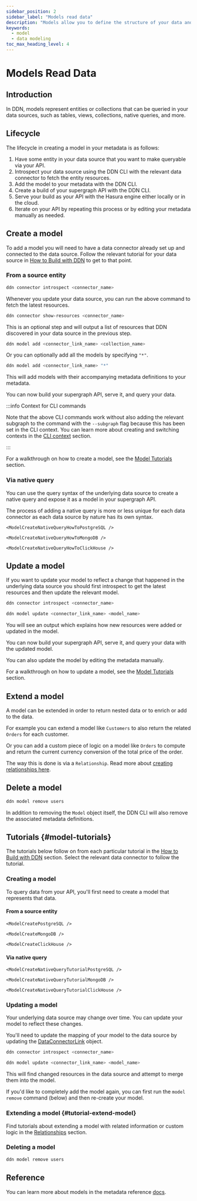 ```yaml
---
sidebar_position: 2
sidebar_label: "Models read data"
description: "Models allow you to define the structure of your data and how it can be queried."
keywords:
  - model
  - data modeling
toc_max_heading_level: 4
---
```




# Models Read Data

## Introduction

In DDN, models represent entities or collections that can be queried in your data sources, such as tables, views,
collections, native queries, and more.

## Lifecycle

The lifecycle in creating a model in your metadata is as follows:

1. Have some entity in your data source that you want to make queryable via your API.
2. Introspect your data source using the DDN CLI with the relevant data connector to fetch the entity resources.
3. Add the model to your metadata with the DDN CLI.
4. Create a build of your supergraph API with the DDN CLI.
5. Serve your build as your API with the Hasura engine either locally or in the cloud.
6. Iterate on your API by repeating this process or by editing your metadata manually as needed.

<Thumbnail src="/img/data-modeling/ddn-cli-process.png" alt="Data modeling lifecycle" />

## Create a model

To add a model you will need to have a data connector already set up and connected to the data source. Follow the
relevant tutorial for your data source in [How to Build with DDN](/how-to-build-with-ddn/overview.mdx) to get to that
point.

### From a source entity

```bash title="Introspect your data source:"
ddn connector introspect <connector_name>
```

Whenever you update your data source, you can run the above command to fetch the latest resources.

```bash title="Show the resources discovered from your data source:"
ddn connector show-resources <connector_name>
```

This is an optional step and will output a list of resources that DDN discovered in your data source in the previous
step.

```bash
ddn model add <connector_link_name> <collection_name>
```

Or you can optionally add all the models by specifying `"*"`.

```bash
ddn model add <connector_link_name> "*"
```

This will add models with their accompanying metadata definitions to your metadata.

You can now build your supergraph API, serve it, and query your data.

:::info Context for CLI commands

Note that the above CLI commands work without also adding the relevant subgraph to the command with the `--subgraph`
flag because this has been set in the CLI context. You can learn more about creating and switching contexts in the
[CLI context](/reference/cli/commands/ddn_context.mdx) section.

:::

For a walkthrough on how to create a model, see the [Model Tutorials](#model-tutorials) section.

### Via native query

You can use the query syntax of the underlying data source to create a native query and expose it as a model in your
supergraph API.

The process of adding a native query is more or less unique for each data connector as each data source by nature has
its own syntax.

<Tabs groupId="source-preference" className="api-tabs">
  <TabItem value="PostgreSQL" label="PostgreSQL">

    <ModelCreateNativeQueryHowToPostgreSQL />

  </TabItem>
  <TabItem value="MongoDB" label="MongoDB">

    <ModelCreateNativeQueryHowToMongoDB />

  </TabItem>
  <TabItem value="ClickHouse" label="ClickHouse">

    <ModelCreateNativeQueryHowToClickHouse />

  </TabItem>
</Tabs>

## Update a model

If you want to update your model to reflect a change that happened in the underlying data source you should first
introspect to get the latest resources and then update the relevant model.

```bash title="Introspect your data source:"
ddn connector introspect <connector_name>
```

```bash title="Then, update your existing model:"
ddn model update <connector_link_name> <model_name>
```

You will see an output which explains how new resources were added or updated in the model.

You can now build your supergraph API, serve it, and query your data with the updated model.

You can also update the model by editing the metadata manually.

For a walkthrough on how to update a model, see the [Model Tutorials](#model-tutorials) section.

## Extend a model

A model can be extended in order to return nested data or to enrich or add to the data.

For example you can extend a model like `Customers` to also return the related `Orders` for each customer.

Or you can add a custom piece of logic on a model like `Orders` to compute and return the current currency conversion of
the total price of the order.

The way this is done is via a `Relationship`. Read more about
[creating relationships here](/data-modeling/relationship.mdx).

## Delete a model

```bash title="If you no longer need a model, you can delete it:"
ddn model remove users
```

In addition to removing the `Model` object itself, the DDN CLI will also remove the associated metadata definitions.

## Tutorials {#model-tutorials}

The tutorials below follow on from each particular tutorial in the
[How to Build with DDN](/how-to-build-with-ddn/overview.mdx) section. Select the relevant data connector to follow the
tutorial.

### Creating a model

To query data from your API, you'll first need to create a model that represents that data.

#### From a source entity

<Tabs groupId="source-preference" className="api-tabs">
  <TabItem value="PostgreSQL" label="PostgreSQL">

    <ModelCreatePostgreSQL />

  </TabItem>
  <TabItem value="MongoDB" label="MongoDB">

    <ModelCreateMongoDB />

  </TabItem>
  <TabItem value="ClickHouse" label="ClickHouse">

    <ModelCreateClickHouse />

  </TabItem>
</Tabs>

#### Via native query

<Tabs groupId="source-preference" className="api-tabs">
  <TabItem value="PostgreSQL" label="PostgreSQL">

    <ModelCreateNativeQueryTutorialPostgreSQL />

  </TabItem>
  <TabItem value="MongoDB" label="MongoDB">

    <ModelCreateNativeQueryTutorialMongoDB />

  </TabItem>
  <TabItem value="ClickHouse" label="ClickHouse">

    <ModelCreateNativeQueryTutorialClickHouse />

  </TabItem>
</Tabs>

### Updating a model

Your underlying data source may change over time. You can update your model to reflect these changes.

You'll need to update the mapping of your model to the data source by updating the
[DataConnectorLink](/reference/metadata-reference/data-connector-links.mdx) object.

```bash title="Introspect your data source:"
ddn connector introspect <connector_name>
```

```bash title="Then, update your model:"
ddn model update <connector_link_name> <model_name>
```

This will find changed resources in the data source and attempt to merge them into the model.

If you'd like to completely add the model again, you can first run the `model remove` command (below) and then re-create
your model.

### Extending a model {#tutorial-extend-model}

Find tutorials about extending a model with related information or custom logic in the
[Relationships](/data-modeling/relationship.mdx) section.

### Deleting a model

```bash title="If you no longer need a model, you can delete it:"
ddn model remove users
```

## Reference

You can learn more about models in the metadata reference [docs](/reference/metadata-reference/models.mdx).
